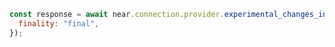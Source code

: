 ```js
const response = await near.connection.provider.experimental_changes_in_block({
  finality: "final",
});
```
